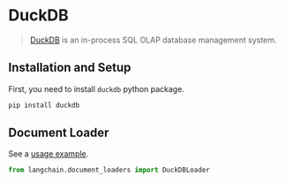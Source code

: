 # DuckDB

>[DuckDB](https://duckdb.org/) is an in-process SQL OLAP database management system.

## Installation and Setup

First, you need to install `duckdb` python package.

```bash
pip install duckdb
```

## Document Loader

See a [usage example](/docs/integrations/document_loaders/duckdb).

```python
from langchain.document_loaders import DuckDBLoader
```
